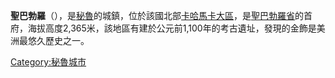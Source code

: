 '''聖巴勃羅'''（{{lang-es|San Pablo}}），是[[秘魯|秘魯]]的城鎮，位於該國北部[[卡哈馬卡大區|卡哈馬卡大區]]，是[[聖巴勃羅省|聖巴勃羅省]]的首府，海拔高度2,365米，該地區有建於公元前1,100年的考古遺址，發現的金飾是美洲最悠久歷史之一。

{{Coord|7|06|54|S|78|49|18|W|region:PE_type:city|display=title}}

{{Peru-geo-stub}}
[[Category:秘魯城市|Category:秘魯城市]]